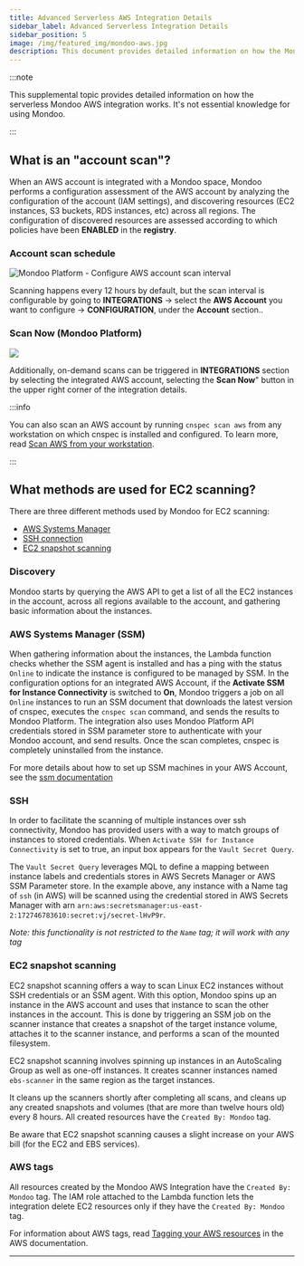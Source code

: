 ```yaml
---
title: Advanced Serverless AWS Integration Details
sidebar_label: Advanced Serverless Integration Details
sidebar_position: 5
image: /img/featured_img/mondoo-aws.jpg
description: This document provides detailed information on how the Mondoo AWS integration works.
---
```


:::note

This supplemental topic provides detailed information on how the serverless Mondoo AWS integration works. It's not essential knowledge for using Mondoo.

:::

## What is an "account scan"?

When an AWS account is integrated with a Mondoo space, Mondoo performs a configuration assessment of the AWS account by analyzing the configuration of the account (IAM settings), and discovering resources (EC2 instances, S3 buckets, RDS instances, etc) across all regions. The configuration of discovered resources are assessed according to which policies have been **ENABLED** in the **registry**.

### Account scan schedule

![Mondoo Platform - Configure AWS account scan interval](/img/platform/infra/cloud/aws/aws-configure-scan-schedule.png)

Scanning happens every 12 hours by default, but the scan interval is configurable by going to **INTEGRATIONS** -> select the **AWS Account** you want to configure -> **CONFIGURATION**, under the **Account** section..

### Scan Now (Mondoo Platform)

![](/img/platform/infra/cloud/aws/integration-scan-now.png)

Additionally, on-demand scans can be triggered in **INTEGRATIONS** section by selecting the integrated AWS account, selecting the **Scan Now**" button in the upper right corner of the integration details.

:::info

You can also scan an AWS account by running `cnspec scan aws` from any workstation on which cnspec is installed and configured. To learn more, read [Scan AWS from your workstation](/cnspec/cloud/aws/).

:::

## What methods are used for EC2 scanning?

There are three different methods used by Mondoo for EC2 scanning:

- [AWS Systems Manager](#aws-systems-manager-ssm)
- [SSH connection](#ssh)
- [EC2 snapshot scanning](#ec2-snapshot-scanning)

### Discovery

Mondoo starts by querying the AWS API to get a list of all the EC2 instances in the account, across all regions available to the account, and gathering basic information about the instances.

### AWS Systems Manager (SSM)

When gathering information about the instances, the Lambda function checks whether the SSM agent is installed and has a ping with the status `Online` to indicate the instance is configured to be managed by SSM. In the configuration options for an integrated AWS Account, if the **Activate SSM for Instance Connectivity** is switched to **On**, Mondoo triggers a job on all `Online` instances to run an SSM document that downloads the latest version of cnspec, executes the `cnspec scan` command, and sends the results to Mondoo Platform. The integration also uses Mondoo Platform API credentials stored in SSM parameter store to authenticate with your Mondoo account, and send results. Once the scan completes, cnspec is completely uninstalled from the instance.

For more details about how to set up SSM machines in your AWS Account, see the [ssm documentation](https://docs.aws.amazon.com/systems-manager/index.html)

### SSH

In order to facilitate the scanning of multiple instances over ssh connectivity, Mondoo has provided users with a way to match groups of instances to stored credentials. When `Activate SSH for Instance Connectivity` is set to true, an input box appears for the `Vault Secret Query`.

The `Vault Secret Query` leverages MQL to define a mapping between instance labels and credentials stores in AWS Secrets Manager or AWS SSM Parameter store. In the example above, any instance with a Name tag of `ssh` (in AWS) will be scanned using the credential stored in AWS Secrets Manager with arn `arn:aws:secretsmanager:us-east-2:172746783610:secret:vj/secret-lHvP9r`.

_Note: this functionality is not restricted to the `Name` tag; it will work with any tag_

### EC2 snapshot scanning

EC2 snapshot scanning offers a way to scan Linux EC2 instances without SSH credentials or an SSM agent.
With this option, Mondoo spins up an instance in the AWS account and uses that instance to scan the other instances in the account. This is done by triggering an SSM job on the scanner instance that creates a snapshot of the target instance volume, attaches it to the scanner instance, and performs a scan of the mounted filesystem.

EC2 snapshot scanning involves spinning up instances in an AutoScaling Group as well as one-off instances. It creates scanner instances named `ebs-scanner` in the same region as the target instances.

It cleans up the scanners shortly after completing all scans, and cleans up any created snapshots and volumes (that are more than twelve hours old) every 8 hours. All created resources have the `Created By: Mondoo` tag.

Be aware that EC2 snapshot scanning causes a slight increase on your AWS bill (for the EC2 and EBS services).

### AWS tags

All resources created by the Mondoo AWS Integration have the `Created By: Mondoo` tag. The IAM role attached to the Lambda function lets the integration delete EC2 resources only if they have the `Created By: Mondoo` tag.

For information about AWS tags, read [Tagging your AWS resources](https://docs.aws.amazon.com/tag-editor/latest/userguide/tagging.html) in the AWS documentation.

---
